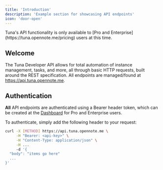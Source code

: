 ```yaml
---
title: 'Introduction'
description: 'Example section for showcasing API endpoints'
icon: 'door-open'
---
```


<Note>
  Tuna's API functionality is only available to [Pro and Enterprise](https://tuna.opennote.me/pricing) users at this time.
</Note>

## Welcome

The Tuna Developer API allows for total automation of instance management, tasks, and more, all through basic HTTP requests, built around the REST specification. All endpoints are managed/found at https://api.tuna.opennote.me.

## Authentication

**All** API endpoints are authenticated using a Bearer header token, which can be created at the [Dashboard](https://tuna.opennote.me/dashboard) for Pro and Enterprise users.

To authenticate, simply add the following header to your request:

```bash
curl -X [METHOD] https://api.tuna.opennote.me \
     -H "Bearer: <api-key>" \
     -H "Content-Type: application/json" \
     -H ...
     -d '{
  "body": "items go here"
  ...
}'
```